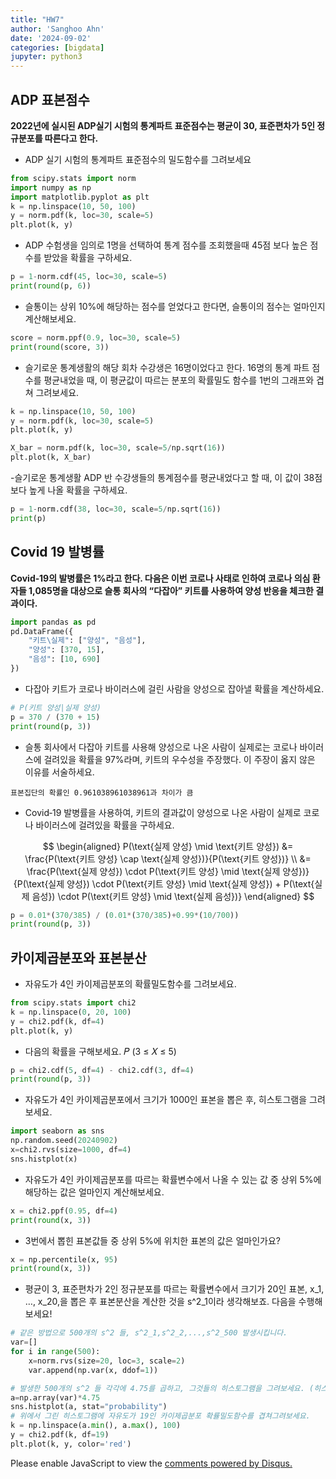 ```yaml
---
title: "HW7"
author: 'Sanghoo Ahn'
date: '2024-09-02'
categories: [bigdata]
jupyter: python3
---
```


## ADP 표본점수

**2022년에 실시된 ADP실기 시험의 통계파트 표준점수는 평균이 30, 표준편차가 5인 정규분포를 따른다고 한다.**
 
- ADP 실기 시험의 통계파트 표준점수의 밀도함수를 그려보세요

```python
from scipy.stats import norm
import numpy as np
import matplotlib.pyplot as plt
k = np.linspace(10, 50, 100)
y = norm.pdf(k, loc=30, scale=5)
plt.plot(k, y)

```
  

- ADP 수험생을 임의로 1명을 선택하여 통계 점수를 조회했을때 45점 보다 높은 점수를 받았을 확률을 구하세요.

```python
p = 1-norm.cdf(45, loc=30, scale=5)
print(round(p, 6))
```
  

- 슬통이는 상위 10%에 해당하는 점수를 얻었다고 한다면, 슬통이의 점수는 얼마인지 계산해보세요.

```python
score = norm.ppf(0.9, loc=30, scale=5)
print(round(score, 3))
```

- 슬기로운 통계생활의 해당 회차 수강생은 16명이었다고 한다. 16명의 통계 파트 점수를 평균내었을 때, 이 평균값이 따르는 분포의 확률밀도 함수를 1번의 그래프와 겹쳐 그려보세요.

```python
k = np.linspace(10, 50, 100)
y = norm.pdf(k, loc=30, scale=5)
plt.plot(k, y)

X_bar = norm.pdf(k, loc=30, scale=5/np.sqrt(16))
plt.plot(k, X_bar)
```

-슬기로운 통계생활 ADP 반 수강생들의 통계점수를 평균내었다고 할 때, 이 값이 38점보다 높게 나올 확률을 구하세요.

```python
p = 1-norm.cdf(38, loc=30, scale=5/np.sqrt(16))
print(p)
```


## Covid 19 발병률

**Covid‑19의 발병률은 1%라고 한다. 다음은 이번 코로나 사태로 인하여 코로나 의심 환자들 1,085명을 대상으로 슬통 회사의 “다잡아” 키트를 사용하여 양성 반응을 체크한 결과이다.**

```python
import pandas as pd
pd.DataFrame({
    "키트\실제": ["양성", "음성"],
    "양성": [370, 15],
    "음성": [10, 690]
})
```

- 다잡아 키트가 코로나 바이러스에 걸린 사람을 양성으로 잡아낼 확률을 계산하세요.

```python
# P(키트 양성|실제 양성)
p = 370 / (370 + 15)
print(round(p, 3))
```

- 슬통 회사에서 다잡아 키트를 사용해 양성으로 나온 사람이 실제로는 코로나 바이러스에 걸려있을 확률을 97%라며, 키트의 우수성을 주장했다. 이 주장이 옳지 않은 이유를 서술하세요.

```
표본집단의 확률인 0.961038961038961과 차이가 큼

```

- Covid‑19 발병률을 사용하여, 키트의 결과값이 양성으로 나온 사람이 실제로 코로나 바이러스에 걸려있을 확률을 구하세요.

$$
\begin{aligned}
P(\text{실제 양성} \mid \text{키트 양성}) &= \frac{P(\text{키트 양성} \cap \text{실제 양성})}{P(\text{키트 양성})} \\
&= \frac{P(\text{실제 양성}) \cdot P(\text{키트 양성} \mid \text{실제 양성})}
{P(\text{실제 양성}) \cdot P(\text{키트 양성} \mid \text{실제 양성}) + P(\text{실제 음성}) \cdot P(\text{키트 양성} \mid \text{실제 음성})}
\end{aligned}
$$

```python
p = 0.01*(370/385) / (0.01*(370/385)+0.99*(10/700))
print(round(p, 3))
```


## 카이제곱분포와 표본분산

- 자유도가 4인 카이제곱분포의 확률밀도함수를 그려보세요.

```python
from scipy.stats import chi2
k = np.linspace(0, 20, 100)
y = chi2.pdf(k, df=4)
plt.plot(k, y)

```

- 다음의 확률을 구해보세요. 𝑃 (3 ≤ 𝑋 ≤ 5)

```python
p = chi2.cdf(5, df=4) - chi2.cdf(3, df=4)
print(round(p, 3))
```

- 자유도가 4인 카이제곱분포에서 크기가 1000인 표본을 뽑은 후, 히스토그램을 그려보세요.

```python
import seaborn as sns
np.random.seed(20240902)
x=chi2.rvs(size=1000, df=4)
sns.histplot(x)

```

- 자유도가 4인 카이제곱분포를 따르는 확률변수에서 나올 수 있는 값 중 상위 5%에 해당하는 값은 얼마인지 계산해보세요.

```python
x = chi2.ppf(0.95, df=4)
print(round(x, 3))
```

- 3번에서 뽑힌 표본값들 중 상위 5%에 위치한 표본의 값은 얼마인가요?

```python
x = np.percentile(x, 95)
print(round(x, 3))

```

- 평균이 3, 표준편차가 2인 정규분포를 따르는 확률변수에서 크기가 20인 표본, x_1, ..., x_20,을 뽑은 후 표본분산을 계산한 것을 s^2_1이라 생각해보죠. 다음을 수행해보세요!

```python
# 같은 방법으로 500개의 s^2 들, s^2_1,s^2_2,...,s^2_500 발생시킵니다.
var=[]
for i in range(500):
    x=norm.rvs(size=20, loc=3, scale=2)
    var.append(np.var(x, ddof=1))
```
```python
# 발생한 500개의 s^2 들 각각에 4.75를 곱하고, 그것들의 히스토그램을 그려보세요. (히스토그램을 그릴 때 probability = TRUE 옵션을 사용해서 그릴 것)
a=np.array(var)*4.75
sns.histplot(a, stat="probability")
# 위에서 그린 히스토그램에 자유도가 19인 카이제곱분포 확률밀도함수를 겹쳐그려보세요.
k = np.linspace(a.min(), a.max(), 100)
y = chi2.pdf(k, df=19)
plt.plot(k, y, color='red')
```



<div id="disqus_thread"></div>
<script>
var disqus_config = function () {
    this.page.url = window.location.href;  // 현재 페이지 URL
    this.page.identifier = window.location.pathname; // 페이지 고유 식별자
};

(function() { // DON'T EDIT BELOW THIS LINE
    var d = document, s = d.createElement('script');
    s.src = 'https://sanghoohoo.disqus.com/embed.js';
    s.setAttribute('data-timestamp', +new Date());
    (d.head || d.body).appendChild(s);
})();
</script>
<noscript>Please enable JavaScript to view the <a href="https://disqus.com/?ref_noscript">comments powered by Disqus.</a></noscript>